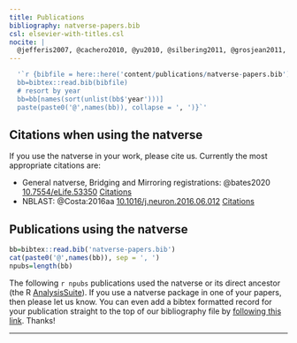 ```yaml
---
title: Publications
bibliography: natverse-papers.bib
csl: elsevier-with-titles.csl
nocite: | 
  @jefferis2007, @cachero2010, @yu2010, @silbering2011, @grosjean2011, @kohl2013, @manton2014, @Costa:2016aa, @Panser:2016aa, @Eichler:2017aa, @Sutcliffe:2017aa, @PrietoGodino:2017aa, @Saumweber:2018aa, @Bogovic376384, @Clemens:2018aa, @Jeanne:2018aa, @Huoviala394403, @Zheng:2018aa, @Chin:2018aa, @Dolan:2018aa, @Ding:2019aa, @Li605634, @Auer546507, @Dolan404277, @Frechter336982, @Sayin259119, @bates2020
---
```


```r
  '`r {bibfile = here::here('content/publications/natverse-papers.bib')
  bb=bibtex::read.bib(bibfile)
  # resort by year
  bb=bb[names(sort(unlist(bb$'year')))]
  paste(paste0('@',names(bb)), collapse = ', ')}`'
```
 

## Citations when using the natverse

If you use the natverse in your work, please cite us. Currently the most appropriate
citations are:

* General natverse, Bridging and Mirroring registrations: @bates2020 [10.7554/eLife.53350](https://doi.org/10.7554/eLife.53350) [Citations](https://scholar.google.com/scholar?oi=bibs&hl=en&cites=15956725563295855656,14113925605693818488,6575900754848973462&as_sdt=5)
* NBLAST: @Costa:2016aa [10.1016/j.neuron.2016.06.012](https://doi.org/10.1016/j.neuron.2016.06.012) [Citations](https://scholar.google.com/scholar?oi=bibs&hl=en&cites=3081482044468278939&as_sdt=5)


## Publications using the natverse

<!-- Note that for some reason I needed to use the absolute path + here in the YAML header-->
<!-- although in this snippet, the bare filename without any path worked as expected -->
```r
bb=bibtex::read.bib('natverse-papers.bib')
cat(paste0('@',names(bb)), sep = ', ')
npubs=length(bb)
```


The following `r npubs` publications used the natverse or its direct ancestor 
(the R [AnalysisSuite](https://github.com/jefferis/AnalysisSuite)).
If you use a natverse package in one of your papers, then please let us know. 
You can even add a bibtex formatted record for your publication straight to the
top of our bibliography file
by [following this link](https://github.com/natverse/natverse_hugo/edit/dev_pages/content/publications/natverse-papers.bib). Thanks!

---

